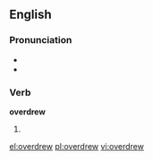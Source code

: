==English==

===Pronunciation===
* {{SAMPA|/'/}}
* {{IPA|/'ovəɻdrʊə/}}

===Verb===
'''overdrew'''

# {{past tense of|[[overdraw]]}}

[[el:overdrew]]
[[pl:overdrew]]
[[vi:overdrew]]